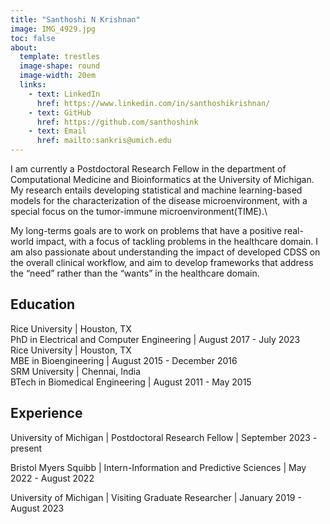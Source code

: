 ```yaml
---
title: "Santhoshi N Krishnan"
image: IMG_4929.jpg
toc: false
about: 
  template: trestles
  image-shape: round
  image-width: 20em
  links:
    - text: LinkedIn
      href: https://www.linkedin.com/in/santhoshikrishnan/
    - text: GitHub
      href: https://github.com/santhoshink
    - text: Email
      href: mailto:sankris@umich.edu
---
```


I am currently a Postdoctoral Research Fellow in the department of Computational Medicine and Bioinformatics at the University of Michigan. My research entails developing statistical and machine learning-based models for the characterization of the disease microenvironment, with a special focus on the tumor-immune microenvironment(TIME).\\

My long-terms goals are to work on problems that have a positive real-world impact, with a focus of tackling problems in the healthcare domain. I am also passionate about understanding the impact of developed CDSS on the overall clinical workflow, and aim to develop frameworks that address the "need" rather than the "wants" in the healthcare domain.

## Education

| Rice University \| Houston, TX
| PhD in Electrical and Computer Engineering \| August 2017 - July 2023

| Rice University \| Houston, TX
| MBE in Bioengineering \| August 2015 - December 2016

| SRM University \| Chennai, India
| BTech in Biomedical Engineering \| August 2011 - May 2015

## Experience

University of Michigan \| Postdoctoral Research Fellow \| September 2023 - present

Bristol Myers Squibb \| Intern-Information and Predictive Sciences \| May 2022 - August 2022

University of Michigan \| Visiting Graduate Researcher \| January 2019 - August 2023

```         
```
